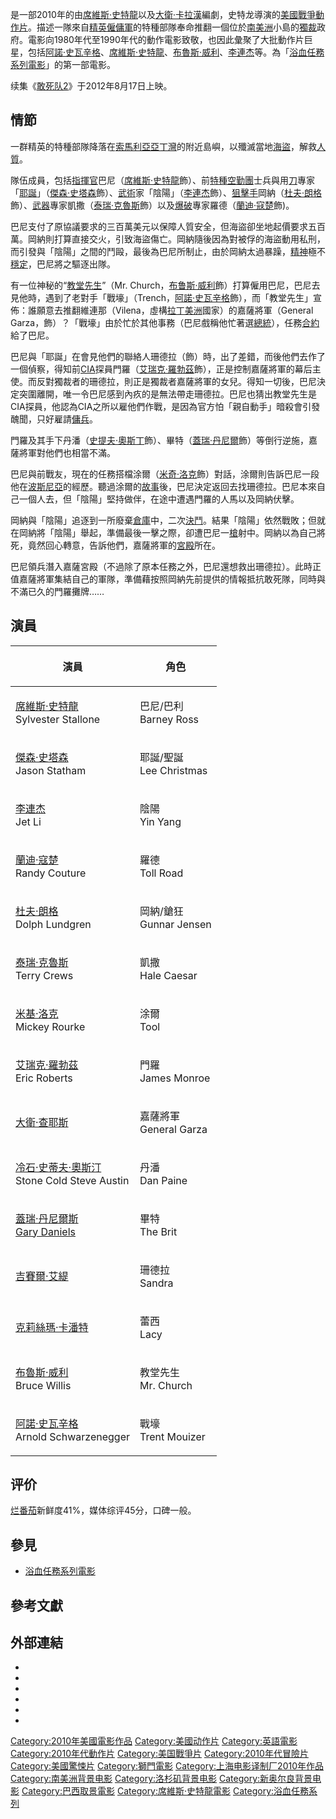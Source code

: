 {{noteTA
|G1=Movie
|G2=Show
}}
{{电影信息框
| name = -{zh-cn:敢死队; zh-tw:浴血任務; zh-hk:轟天猛將;}-
| original_name = ''The Expendables''
| image = 轟天猛將.jpg
| image_size = 
| caption = 電影海報
| alt = 
| director = [[席維斯·史特龍|席維斯·史特龍]]
| producer = [[Avi_Lerner|Avi Lerner]]<br />Kevin King Templeton<br />John Thompson
| writer = 席維斯·史特龍 {{small|(screenplay)}}<br />[[大衛·卡拉漢|大衛·卡拉漢]]<br />{{small|(story and screenplay)}}
| starring = [[席維斯·史特龍|席維斯·史特龍]]<br />[[傑森·史塔森|傑森·史塔森]]<br /> [[李連杰|李連杰]]<br />[[杜夫·朗格|杜夫·朗格]]<br />[[蘭迪·寇楚|蘭迪·寇楚]]<br />[[史蒂夫·奧斯汀|史蒂夫·奧斯汀]]<br />[[泰瑞·克魯斯|泰瑞·克魯斯]]<br />[[米奇·洛克|米奇·洛克]]<br />[[布鲁斯·威利|布鲁斯·威利]]
| music = [[Brian_Tyler_(composer)|Brian Tyler]]
| editing = Ken Blackwell<br />Paul Harb
| cinematography = Jeffrey Kimball
| studio = [[Nu_Image|Nu Image]]<br />[[Millennium_Films|Millennium Films]]
| distributor = [[Lions_Gate_Entertainment|Lionsgate]]
| released = 2010年8月13日
| country = {{美國}}
| runtime = 103分鐘
| language = [[英語|英語]]
| budget = $82,000,000[[美元|美元]]<ref name="latimes">{{Cite news | first = Ben | last = Fritz | url = http://latimesblogs.latimes.com/entertainmentnewsbuzz/2010/08/box-office-expendables-on-target-scott-pilgrim-out-of-tune-eat-pray-love-has-decent-first-bite-.html | date = 2010-08-15 | accessdate = 2010-08-15 | title = Box office: 'Expendables' blows up, 'Scott Pilgrim' out of tune, 'Eat Pray Love' has decent first bite | publisher = [[Los_Angeles_Times|Los Angeles Times]] | archive-date = 2010-08-18 | archive-url = https://web.archive.org/web/20100818065303/http://latimesblogs.latimes.com/entertainmentnewsbuzz/2010/08/box-office-expendables-on-target-scott-pilgrim-out-of-tune-eat-pray-love-has-decent-first-bite-.html | dead-url = no }}</ref>
| gross = $274,470,394美元<ref name="the-numbers">{{cite web |url=http://www.the-numbers.com/movies/2010/XPNDB.php |title=The Expendables - Box Office Data, Movie News, Cast Information |publisher=The Numbers |date= |accessdate=2010-11-04 |archive-date=2014-08-02 |archive-url=https://web.archive.org/web/20140802222302/http://www.the-numbers.com/movies/2010/XPNDB.php |dead-url=no }}</ref><ref name="BOM">{{Cite web|url=http://www.boxofficemojo.com/movies/?id=expendables.htm|title=浴血任務電影票房|language=en|publisher=[[Box_Office_Mojo|Box Office Mojo]]|accessdate=2010-11-29|archive-date=2012-01-27|archive-url=https://www.webcitation.org/6507XASs8?url=http://www.boxofficemojo.com/movies/?id=expendables.htm|dead-url=no}}</ref>
| cn_name = 敢死队
| tw_name = 浴血任務
| hk_name = 轟天猛將
| followed_by = 《[[敢死队2|敢死队2]]》
}}

{{作品名稱|name=''The Expendables''|hk=轟天猛將|tw=浴血任務|cn=敢死队}}是一部2010年的由[[席維斯·史特龍|席維斯·史特龍]]以及[[大衛·卡拉漢|大衛·卡拉漢]]編劇，史特龙導演的[[美國|美國]][[戰爭片|戰爭]][[動作片|動作片]]。描述一隊來自[[精英|精英]][[僱傭軍|僱傭軍]]的特種部隊奉命推翻一個位於[[南美洲|南美洲]]小島的[[獨裁|獨裁]]政府。電影向1980年代至1990年代的動作電影致敬，也因此彙聚了大批動作片巨星，包括[[阿諾·史瓦辛格|阿諾·史瓦辛格]]、[[席維斯·史特龍|席維斯·史特龍]]、[[布魯斯·威利|布魯斯·威利]]、[[李連杰|李連杰]]等。為「[[浴血任務系列電影|浴血任務系列電影]]」的第一部電影。

续集《[[敢死队2|敢死队2]]》于2012年8月17日上映。

== 情節 ==
一群精英的特種部隊降落在[[索馬利亞|索馬利亞]][[亞丁灣|亞丁灣]]的附近島嶼，以殲滅當地[[海盜|海盜]]，解救[[人質|人質]]。

隊伍成員，包括[[指揮官|指揮官]]巴尼（[[席維斯·史特龍|席維斯·史特龍]]飾）、前[[特種空勤團|特種空勤團]]士兵與用[[刀|刀]]專家「[[聖誕節|耶誕]]」（[[傑森·史塔森|傑森·史塔森]]飾）、[[中國武術|武術]]家「陰陽」（[[李連杰|李連杰]]飾）、[[狙擊手|狙擊手]]岡納（[[杜夫·朗格|杜夫·朗格]]飾）、[[武器|武器]]專家凱撒（[[泰瑞·克魯斯|泰瑞·克魯斯]]飾）以及[[爆破|爆破]]專家羅德（[[蘭迪·寇楚|蘭迪·寇楚]]飾)。

巴尼支付了原協議要求的三百萬美元以保障人質安全，但海盜卻坐地起價要求五百萬。岡納則打算直接交火，引致海盜傷亡。岡納隨後因為對被俘的海盜動用私刑，而引發與「陰陽」之間的鬥毆，最後為巴尼所制止，由於岡納太過暴躁，[[精神|精神]]極不[[穩定性|穩定]]，巴尼將之驅逐出隊。

有一位神秘的“[[教堂|教堂]][[先生|先生]]”（Mr. Church，[[布鲁斯·威利|布鲁斯·威利]]飾）打算僱用巴尼，巴尼去見他時，遇到了老對手「戰壕」（Trench，[[阿諾·史瓦辛格|阿諾·史瓦辛格]]飾），而「教堂先生」宣佈：誰願意去推翻維連那（Vilena，虛構[[拉丁美洲|拉丁美洲]]國家）的嘉薩將軍（General Garza，{{tsl|en| David Zayas|David Zayas}}飾）？「戰壕」由於忙於其他事務（巴尼戲稱他忙著選[[總統|總統]]），任務[[合約|合約]]給了巴尼。

巴尼與「耶誕」在會見他們的聯絡人珊德拉（{{tsl|en|Giselle Itié|Giselle Itié}}飾）時，出了差錯，而後他們去作了一個偵察，得知前[[CIA|CIA]]探員門羅（[[埃里克·罗伯茨|艾瑞克·羅勃茲]]飾），正是控制嘉薩將軍的幕后主使。而反對獨裁者的珊德拉，則正是獨裁者嘉薩將軍的女兒。得知一切後，巴尼決定突圍離開，唯一令巴尼感到內疚的是無法帶走珊德拉。巴尼也猜出教堂先生是CIA探員，他認為CIA之所以雇他們作戰，是因為官方怕「親自動手」暗殺會引發醜聞，只好雇請[[僱傭兵|傭兵]]。

門羅及其手下丹潘（[[冷石·史蒂夫·奧斯汀|史提夫·奧斯丁]]飾）、畢特（[[蓋瑞·丹尼爾斯|蓋瑞·丹尼爾]]飾）等倒行逆施，嘉薩將軍對他們也相當不滿。

巴尼與前戰友，現在的任務搭檔涂爾（[[米奇·洛克|米奇·洛克]]飾）對話，涂爾則告訴巴尼一段他在[[波斯尼亞地區|波斯尼亞]]的經歷。聽過涂爾的[[故事|故事]]後，巴尼決定返回去找珊德拉。巴尼本來自己一個人去，但「陰陽」堅持做伴，在途中遭遇門羅的人馬以及岡納伏擊。

岡納與「陰陽」追逐到一所廢棄[[倉庫|倉庫]]中，二次[[決鬥|決鬥]]。結果「陰陽」依然戰敗；但就在岡納將「陰陽」舉起，準備最後一擊之際，卻遭巴尼一[[手槍|槍]]射中。岡納以為自己將死，竟然回心轉意，告訴他們，嘉薩將軍的[[宮殿|宮殿]]所在。

巴尼領兵潛入嘉薩宮殿（不過除了原本任務之外，巴尼還想救出珊德拉）。此時正值嘉薩將軍集結自己的軍隊，準備藉按照岡納先前提供的情報抵抗敢死隊，同時與不滿已久的門羅攤牌……

== 演員 ==
{| border="2" cellpadding="4" cellspacing="1" style="background: #f9f9f9; border: 1px #aaa solid; border-collapse: collapse;"
|- bgcolor="#B0C4DE" align="center"
! 演員
! 角色
|-
| [[席維斯·史特龍|席維斯·史特龍]]<br />Sylvester Stallone
| 巴尼/巴利 <br /> Barney Ross 
|-
| [[傑森·史塔森|傑森·史塔森]]<br />Jason Statham 
| 耶誕/聖誕 <br /> Lee Christmas 
|-
| [[李連杰|李連杰]]<br />Jet Li
| 陰陽 <br /> Yin Yang 
|-
| [[蘭迪·寇楚|蘭迪·寇楚]]<br />Randy Couture
| 羅德<br /> Toll Road
|-
| [[杜夫·朗格|杜夫·朗格]]<br />Dolph Lundgren 
| 岡納/鎗狂 <br /> Gunnar Jensen
|-
| [[泰瑞·克魯斯|泰瑞·克魯斯]]<br />Terry Crews
| 凱撒 <br /> Hale Caesar 
|-
| [[米基·洛克|米基·洛克]]<br />Mickey Rourke 
| 涂爾<br /> Tool
|-
| [[艾瑞克·羅勃茲|艾瑞克·羅勃茲]]<br />Eric Roberts
| 門羅 <br /> James Monroe 
|-
| [[大衛·查耶斯|大衛·查耶斯]]<br />{{tsl|en|David Zayas|David Zayas}} 
| 嘉薩將軍 <br /> General Garza
|-
| [[冷石·史蒂夫·奧斯汀|冷石·史蒂夫·奧斯汀]]<br />Stone Cold Steve Austin
| 丹潘 <br /> Dan Paine
|-
| [[蓋瑞·丹尼爾斯|蓋瑞·丹尼爾斯]]<br />[[蓋瑞·丹尼爾斯|Gary Daniels]] 
| 畢特 <br /> The Brit 
|-
| [[吉賽爾·艾緹|吉賽爾·艾緹]]<br />{{tsl|en|Gisele Itié|Gisele Itié}} 
| 珊德拉 <br /> Sandra
|-
| [[克莉絲瑪·卡潘特|克莉絲瑪·卡潘特]]<br />{{tsl|en|Charisma Carpenter|Charisma Carpenter}} 
| 蕾西 <br /> Lacy 
|-
| [[布魯斯·威利|布魯斯·威利]]<br />Bruce Willis 
| 教堂先生 <br /> Mr. Church 
|-
| [[阿諾·史瓦辛格|阿諾·史瓦辛格]]<br />Arnold Schwarzenegger
| 戰壕 <br /> Trent Mouizer
|}

== 评价 ==
[[烂番茄|烂番茄]]新鲜度41%，媒体综评45分，口碑一般。

== 參見 ==
* [[浴血任務系列電影|浴血任務系列電影]]

== 參考文獻 ==
{{reflist}}

== 外部連結 ==
* {{Official website|http://www.expendablesthemovie.com/#/home}}   
* {{IMDB title|id=1320253|title=浴血任務}}   
* {{mojo title|expendables|浴血任務}}   
* {{Rotten Tomatoes|the_expendables|浴血任務}} 
* {{amg movie|474338|浴血任務}}
* {{metacritic film|the-expendables|浴血任務}}

{{The Expendables}}
{{席維斯·史特龍}}
{{李连杰}}
{{DEFAULTSORT:Expendables, The}}
[[Category:2010年美國電影作品|Category:2010年美國電影作品]]
[[Category:美國动作片|Category:美國动作片]]
[[Category:英語電影|Category:英語電影]]
[[Category:2010年代動作片|Category:2010年代動作片]]
[[Category:美国戰爭片|Category:美国戰爭片]]
[[Category:2010年代冒險片|Category:2010年代冒險片]]
[[Category:美國驚悚片|Category:美國驚悚片]]
[[Category:獅門電影|Category:獅門電影]]
[[Category:上海电影译制厂2010年作品|Category:上海电影译制厂2010年作品]]
[[Category:南美洲背景电影|Category:南美洲背景电影]]
[[Category:洛杉矶背景电影|Category:洛杉矶背景电影]]
[[Category:新奥尔良背景电影|Category:新奥尔良背景电影]]
[[Category:巴西取景電影|Category:巴西取景電影]]
[[Category:席維斯·史特龍電影|Category:席維斯·史特龍電影]]
[[Category:浴血任務系列|Category:浴血任務系列]]
